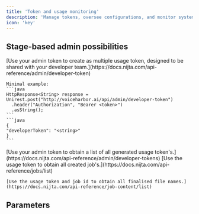 ```yaml
---
title: 'Token and usage monitoring'
description: 'Manage tokens, oversee configurations, and monitor system usage'
icon: 'key'
---
```


## Stage-based admin possibilities

<Steps>
  <Step title="Create a usage token.">
    [Use your admin token to create as multiple usage token, designed to be shared with your developer team.](https://docs.nijta.com/api-reference/admin/developer-token)

    Minimal example:
    ```java
    HttpResponse<String> response = Unirest.post("http://voiceharbor.ai/api/admin/developer-token")
      .header("Authorization", "Bearer <token>")
      .asString();
    ```
    ```java
    {
    "developerToken": "<string>"
    }
    ```
  </Step>
  <Step title="Usage token monitoring">
    [Use your admin token to obtain a list of all generated usage token's.](https://docs.nijta.com/api-reference/admin/developer-tokens)
  </Step>
  <Step title="Job and usage monitoring">
    [Use the usage token to obtain all created job's.](https://docs.nijta.com/api-reference/jobs/list)

    [Use the usage token and job id to obtain all finalised file names.](https://docs.nijta.com/api-reference/job-content/list)
  </Step>
</Steps>

## Parameters
